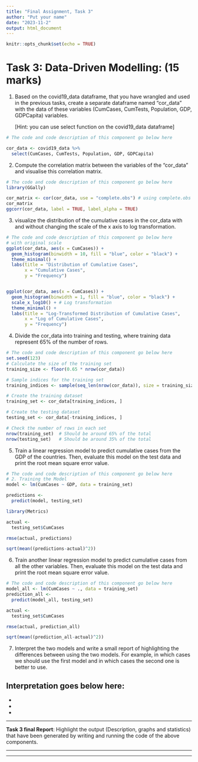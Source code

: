 ```yaml
---
title: "Final Assignment, Task 3"
author: "Put your name"
date: "2023-11-2"
output: html_document
---
```


```r
knitr::opts_chunk$set(echo = TRUE)
```

# Task 3: Data-Driven Modelling: 	(15 marks)

1. Based on the covid19_data dataframe, that you have wrangled and used in the previous tasks, create a separate dataframe named "cor_data" with the data of these variables (CumCases, CumTests, Population, GDP, GDPCapita) variables.

    [Hint: you can use select function on the covid19_data dataframe]

```r
# The code and code description of this component go below here

cor_data <- covid19_data %>%
  select(CumCases, CumTests, Population, GDP, GDPCapita)

```

2. Compute the correlation matrix between the variables of the “cor_data” and visualise this correlation matrix.

```r
# The code and code description of this component go below here
library(GGally)

cor_matrix <- cor(cor_data, use = "complete.obs") # using complete.obs to handle any NA values
cor_matrix
ggcorr(cor_data, label = TRUE, label_alpha = TRUE)

```

3. visualize the distribution of the cumulative cases in the cor_data with and without changing the scale of the x axis to log transformation.

```r
# The code and code description of this component go below here
# with original scale
ggplot(cor_data, aes(x = CumCases)) +
  geom_histogram(binwidth = 10, fill = "blue", color = "black") +
  theme_minimal() +
  labs(title = "Distribution of Cumulative Cases",
       x = "Cumulative Cases",
       y = "Frequency")


ggplot(cor_data, aes(x = CumCases)) +
  geom_histogram(binwidth = 1, fill = "blue", color = "black") +
  scale_x_log10() + # Log transformation
  theme_minimal() +
  labs(title = "Log-Transformed Distribution of Cumulative Cases",
       x = "Log of Cumulative Cases",
       y = "Frequency")


```

4. Divide the cor_data into training and testing, where training data represent 65% of the number of rows.

```r
# The code and code description of this component go below here
set.seed(123)
# Calculate the size of the training set
training_size <- floor(0.65 * nrow(cor_data))

# Sample indices for the training set
training_indices <- sample(seq_len(nrow(cor_data)), size = training_size)

# Create the training dataset
training_set <- cor_data[training_indices, ]

# Create the testing dataset
testing_set <- cor_data[-training_indices, ]

# Check the number of rows in each set
nrow(training_set)  # Should be around 65% of the total
nrow(testing_set)   # Should be around 35% of the total

```

5. Train a linear regression model to predict cumulative cases from the GDP of the countries. Then, evaluate this model on the test data and print the root mean square error value.

```r
# The code and code description of this component go below here
# 2. Training the Model
model <- lm(CumCases ~ GDP, data = training_set)

predictions <- 
  predict(model, testing_set)

library(Metrics)

actual <- 
  testing_set$CumCases

rmse(actual, predictions)

sqrt(mean((predictions-actual)^2))

```

6. Train another linear regression model to predict cumulative cases from all the other variables. Then, evaluate this model on the test data and print the root mean square error value.

```r
# The code and code description of this component go below here
model_all <- lm(CumCases ~ ., data = training_set)
prediction_all <- 
  predict(model_all, testing_set)

actual <- 
  testing_set$CumCases

rmse(actual, prediction_all)

sqrt(mean((prediction_all-actual)^2))

```

7. Interpret the two models and write a small report of highlighting the differences between using the two models. For example, in which cases we should use the first model and in which cases the second one is better to use.

**Interpretation goes below here**:
- 
- 
- 
-

----

**Task 3 final Report**: Highlight the output (Description, graphs and statistics) that have been generated by writing and running the code of the above components. 

----

*** 